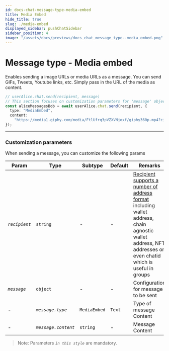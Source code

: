```yaml
---
id: docs-chat-message-type-media-embed
title: Media Embed
hide_title: true
slug: ./media-embed
displayed_sidebar: pushChatSidebar
sidebar_position: 4
image: "/assets/docs/previews/docs_chat_message_type--media_embed.png"
---
```


# Message type - Media embed

Enables sending a image URLs or media URLs as a message. You can send GIFs, Tweets, Youtube links, etc. Simply pass in the URL of the media as content.

<head>
  <title>Message Type - Media Embed | Push Chat | Push Documentation</title>
</head>


<Tabs className="codetabs" groupId="code-examples">
  <TabItem value="js" attributes={{className: "codetab js"}} default>

```typescript
// userAlice.chat.send(recipient, message)
// This section focuses on customization parameters for 'message' object
const aliceMessagesBob = await userAlice.chat.send(recipient, {
  type: "MediaEmbed",
  content:
    "https://media1.giphy.com/media/FtlUfrq3pVZXVNjoxf/giphy360p.mp4?cid=ecf05e47jk317254v9hbdjrknemduocie4pf54wtsir98xsx&ep=v1_videos_search&rid=giphy360p.mp4&ct=v",
});
```

  </TabItem>
</Tabs>

---

### Customization parameters

When sending a message, you can customize the following params

| Param         | Type                | Subtype      | Default | Remarks                                                                                                                                                                                              |
| ------------- | ------------------- | ------------ | ------- | ---------------------------------------------------------------------------------------------------------------------------------------------------------------------------------------------------- |
| _`recipient`_ | `string`            | -            | -       | [Recipient supports a number of address format](/docs/chat/supported-wallet-standards/ "Supported wallet standards for Push Chat") including wallet address, chain agnostic wallet address, NFT addresses or even chatid which is useful in groups |
| _`message`_   | `object`            | -            | -       | Configuration for message to be sent                                                                                                                                                                 |
| -             | _`message.type`_    | `MediaEmbed` | `Text`  | Type of message Content                                                                                                                                                                              |
| -             | _`message.content`_ | `string`     | -       | Message Content                                                                                                                                                                                      |

> Note: Parameters _`in this style`_ are mandatory.
